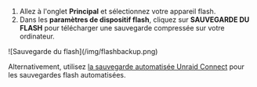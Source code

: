 1. Allez à l'onglet **Principal** et sélectionnez votre appareil flash.
2. Dans les **paramètres de dispositif flash**, cliquez sur **SAUVEGARDE DU FLASH** pour télécharger une sauvegarde compressée sur votre ordinateur.

<div style={{ margin: 'auto', maxWidth: '600px', display: 'flex', flexDirection: 'column', alignItems: 'center' }}>
  ![Sauvegarde du flash](/img/flashbackup.png)
</div>

Alternativement, utilisez [la sauvegarde automatisée Unraid Connect](../../../../unraid-connect/automated-flash-backup.mdx) pour les sauvegardes flash automatisées.
